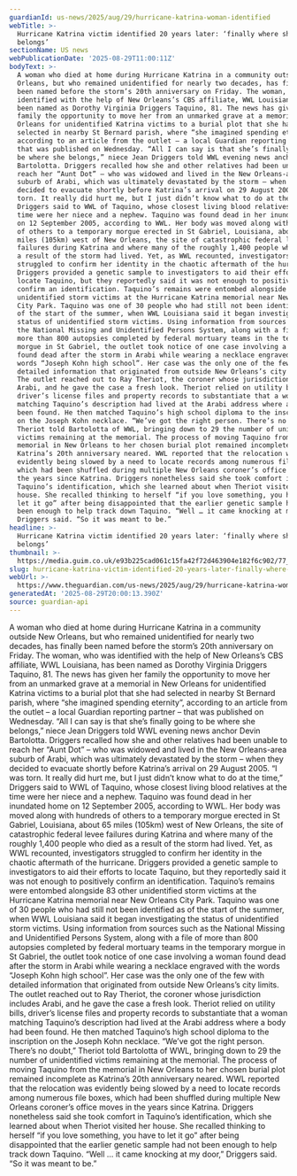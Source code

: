 ```yaml
---
guardianId: us-news/2025/aug/29/hurricane-katrina-woman-identified
webTitle: >-
  Hurricane Katrina victim identified 20 years later: ‘finally where she
  belongs’
sectionName: US news
webPublicationDate: '2025-08-29T11:00:11Z'
bodyText: >-
  A woman who died at home during Hurricane Katrina in a community outside New
  Orleans, but who remained unidentified for nearly two decades, has finally
  been named before the storm’s 20th anniversary on Friday. The woman, who was
  identified with the help of New Orleans’s CBS affiliate, WWL Louisiana, has
  been named as Dorothy Virginia Driggers Taquino, 81. The news has given her
  family the opportunity to move her from an unmarked grave at a memorial in New
  Orleans for unidentified Katrina victims to a burial plot that she had
  selected in nearby St Bernard parish, where “she imagined spending eternity”,
  according to an article from the outlet – a local Guardian reporting partner –
  that was published on Wednesday. “All I can say is that she’s finally going to
  be where she belongs,” niece Jean Driggers told WWL evening news anchor Devin
  Bartolotta. Driggers recalled how she and other relatives had been unable to
  reach her “Aunt Dot” – who was widowed and lived in the New Orleans-area
  suburb of Arabi, which was ultimately devastated by the storm – when they
  decided to evacuate shortly before Katrina’s arrival on 29 August 2005. “I was
  torn. It really did hurt me, but I just didn’t know what to do at the time,”
  Driggers said to WWL of Taquino, whose closest living blood relatives at the
  time were her niece and a nephew. Taquino was found dead in her inundated home
  on 12 September 2005, according to WWL. Her body was moved along with hundreds
  of others to a temporary morgue erected in St Gabriel, Louisiana, about 65
  miles (105km) west of New Orleans, the site of catastrophic federal levee
  failures during Katrina and where many of the roughly 1,400 people who died as
  a result of the storm had lived. Yet, as WWL recounted, investigators
  struggled to confirm her identity in the chaotic aftermath of the hurricane.
  Driggers provided a genetic sample to investigators to aid their efforts to
  locate Taquino, but they reportedly said it was not enough to positively
  confirm an identification. Taquino’s remains were entombed alongside 83 other
  unidentified storm victims at the Hurricane Katrina memorial near New Orleans
  City Park. Taquino was one of 30 people who had still not been identified as
  of the start of the summer, when WWL Louisiana said it began investigating the
  status of unidentified storm victims. Using information from sources such as
  the National Missing and Unidentified Persons System, along with a file of
  more than 800 autopsies completed by federal mortuary teams in the temporary
  morgue in St Gabriel, the outlet took notice of one case involving a woman
  found dead after the storm in Arabi while wearing a necklace engraved with the
  words “Joseph Kohn high school”. Her case was the only one of the few with
  detailed information that originated from outside New Orleans’s city limits.
  The outlet reached out to Ray Theriot, the coroner whose jurisdiction includes
  Arabi, and he gave the case a fresh look. Theriot relied on utility bills,
  driver’s license files and property records to substantiate that a woman
  matching Taquino’s description had lived at the Arabi address where a body had
  been found. He then matched Taquino’s high school diploma to the inscription
  on the Joseph Kohn necklace. “We’ve got the right person. There’s no doubt,”
  Theriot told Bartolotta of WWL, bringing down to 29 the number of unidentified
  victims remaining at the memorial. The process of moving Taquino from the
  memorial in New Orleans to her chosen burial plot remained incomplete as
  Katrina’s 20th anniversary neared. WWL reported that the relocation was
  evidently being slowed by a need to locate records among numerous file boxes,
  which had been shuffled during multiple New Orleans coroner’s office moves in
  the years since Katrina. Driggers nonetheless said she took comfort in
  Taquino’s identification, which she learned about when Theriot visited her
  house. She recalled thinking to herself “if you love something, you have to
  let it go” after being disappointed that the earlier genetic sample had not
  been enough to help track down Taquino. “Well … it came knocking at my door,”
  Driggers said. “So it was meant to be.”
headline: >-
  Hurricane Katrina victim identified 20 years later: ‘finally where she
  belongs’
thumbnail: >-
  https://media.guim.co.uk/e93b225cad061c15fa42f72d463904e182f6c902/77_0_1349_1080/500.jpg
slug: hurricane-katrina-victim-identified-20-years-later-finally-where-she-belongs
webUrl: >-
  https://www.theguardian.com/us-news/2025/aug/29/hurricane-katrina-woman-identified
generatedAt: '2025-08-29T20:00:13.390Z'
source: guardian-api
---
```

A woman who died at home during Hurricane Katrina in a community outside New Orleans, but who remained unidentified for nearly two decades, has finally been named before the storm’s 20th anniversary on Friday. The woman, who was identified with the help of New Orleans’s CBS affiliate, WWL Louisiana, has been named as Dorothy Virginia Driggers Taquino, 81. The news has given her family the opportunity to move her from an unmarked grave at a memorial in New Orleans for unidentified Katrina victims to a burial plot that she had selected in nearby St Bernard parish, where “she imagined spending eternity”, according to an article from the outlet – a local Guardian reporting partner – that was published on Wednesday. “All I can say is that she’s finally going to be where she belongs,” niece Jean Driggers told WWL evening news anchor Devin Bartolotta. Driggers recalled how she and other relatives had been unable to reach her “Aunt Dot” – who was widowed and lived in the New Orleans-area suburb of Arabi, which was ultimately devastated by the storm – when they decided to evacuate shortly before Katrina’s arrival on 29 August 2005. “I was torn. It really did hurt me, but I just didn’t know what to do at the time,” Driggers said to WWL of Taquino, whose closest living blood relatives at the time were her niece and a nephew. Taquino was found dead in her inundated home on 12 September 2005, according to WWL. Her body was moved along with hundreds of others to a temporary morgue erected in St Gabriel, Louisiana, about 65 miles (105km) west of New Orleans, the site of catastrophic federal levee failures during Katrina and where many of the roughly 1,400 people who died as a result of the storm had lived. Yet, as WWL recounted, investigators struggled to confirm her identity in the chaotic aftermath of the hurricane. Driggers provided a genetic sample to investigators to aid their efforts to locate Taquino, but they reportedly said it was not enough to positively confirm an identification. Taquino’s remains were entombed alongside 83 other unidentified storm victims at the Hurricane Katrina memorial near New Orleans City Park. Taquino was one of 30 people who had still not been identified as of the start of the summer, when WWL Louisiana said it began investigating the status of unidentified storm victims. Using information from sources such as the National Missing and Unidentified Persons System, along with a file of more than 800 autopsies completed by federal mortuary teams in the temporary morgue in St Gabriel, the outlet took notice of one case involving a woman found dead after the storm in Arabi while wearing a necklace engraved with the words “Joseph Kohn high school”. Her case was the only one of the few with detailed information that originated from outside New Orleans’s city limits. The outlet reached out to Ray Theriot, the coroner whose jurisdiction includes Arabi, and he gave the case a fresh look. Theriot relied on utility bills, driver’s license files and property records to substantiate that a woman matching Taquino’s description had lived at the Arabi address where a body had been found. He then matched Taquino’s high school diploma to the inscription on the Joseph Kohn necklace. “We’ve got the right person. There’s no doubt,” Theriot told Bartolotta of WWL, bringing down to 29 the number of unidentified victims remaining at the memorial. The process of moving Taquino from the memorial in New Orleans to her chosen burial plot remained incomplete as Katrina’s 20th anniversary neared. WWL reported that the relocation was evidently being slowed by a need to locate records among numerous file boxes, which had been shuffled during multiple New Orleans coroner’s office moves in the years since Katrina. Driggers nonetheless said she took comfort in Taquino’s identification, which she learned about when Theriot visited her house. She recalled thinking to herself “if you love something, you have to let it go” after being disappointed that the earlier genetic sample had not been enough to help track down Taquino. “Well … it came knocking at my door,” Driggers said. “So it was meant to be.”
